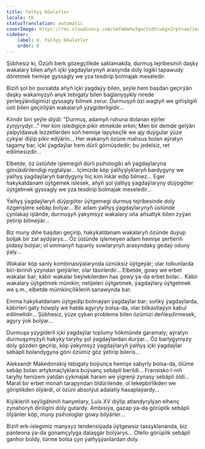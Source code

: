 ```yaml
---
title: Ýalňyş Döwletler
locale: tk
statusTranslation: automatic
coverImage: https://res.cloudinary.com/xmfm6mhw3gwctndtcubgx2rptnae/image/upload/v1740468922/small_cover_tratado_de_psicologia_revolucionaria_a4c0dca4e0.webp
sidebar:
    label: 8. Ýalňyş Döwletler
    order: 8
---
```

Şübhesiz ki, Özüňi berk gözegçilikde saklamakda, durmuş tejribesiniň daşky wakalary bilen aňyň içki ýagdaýlarynyň arasynda doly logiki tapawudy döretmek hemişe gyssagly we yza tesdirip bolmajak meseledir.

Biziň şol bir pursatda aňyň içki ýagdaýy bilen, şeýle hem başdan geçirýän daşky wakamyzyň anyk tebigaty bilen baglanyşykly nirede ýerleşýändigimizi gyssagly bilmek zerur. Durmuşyň özi wagtyň we giňişligiň üsti bilen geçirilýän wakalaryň yzygiderligidir...

Kimdir biri şeýle diýdi: "Durmuş, adamyň ruhuna dolanan ejirler zynjyrydyr..." Her kim isledigiçe pikir etmekde erkin; Men bir demde gelýän ýalpyldawuk lezzetlerden soň hemişe lapykeçlik we ajy duýgular ýüze çykýar diýip pikir edýärin... Her wakanyň özüne mahsus bolan aýratyn tagamy bar, içki ýagdaýlar hem dürli görnüşdedir; bu jedelsiz, ret edilmesizdir...

Elbetde, öz üstüňde işlemegiň dürli psihologiki aň ýagdaýlaryna gönükdirilendigi nygtalýar... Içimizde köp ýalňyşlyklaryň bardygyny we ýalňyş ýagdaýlaryň bardygyny hiç kim inkär edip bilmez... Eger hakykatdanam üýtgemek islesek, aňyň şol ýalňyş ýagdaýlaryny düýpgöter üýtgetmek gyssagly we yza tesdirip bolmajak meseledir...

Ýalňyş ýagdaýlaryň düýpgöter üýtgemegi durmuş tejribesinde doly özgerişlere sebäp bolýar... Bir adam ýalňyş ýagdaýlarynyň üstünde çynlakaý işlände, durmuşyň ýakymsyz wakalary oňa aňsatlyk bilen zyýan ýetirip bilmeýär...

Biz muny diňe başdan geçirip, hakykatdanam wakalaryň özünde duýup boljak bir zat aýdýarys... Öz üstünde işlemeyen adam hemişe şertleriň pidasy bolýar; ol ummanyň tupanly suwlarynyň arasyndaky gedaý oduny ýaly...

Wakalar köp sanly kombinasiýalarynda üznüksiz üýtgeýär; olar tolkunlarda biri-biriniň yzyndan gelýärler, olar täsirlerdir... Elbetde, gowy we erbet wakalar bar; käbir wakalar beýlekilerden has gowy ýa-da erbet bolar... Käbir wakalary üýtgetmek mümkin; netijeleri üýtgetmek, ýagdaýlary üýtgetmek we ş.m., elbetde mümkinçilikleriň sanawynda bar.

Emma hakykatdanam üýtgedip bolmaýan ýagdaýlar bar; soňky ýagdaýlarda, käbirleri gaty howply we hatda agyryly bolsa-da, olar bilkastlaýyn kabul edilmelidir... Şübhesiz, ýüze çykan problema bilen özümizi deňleşdirmesek, agyry ýok bolýar...

Durmuşa yzygiderli içki ýagdaýlar toplumy hökmünde garamaly; aýratyn durmuşymyzyň hakyky taryhy şol ýagdaýlardan durýar... Öz barlygymyzy doly gözden geçirip, köp ýakymsyz ýagdaýlaryň ýalňyş içki ýagdaýlar sebäpli bolandygyna göni özümiz göz ýetirip bileris...

Aleksandr Makedonskiý tebigaty boýunça hemişe sabyrly bolsa-da, ölüme sebäp bolan artykmaçlyklara buýsanç sebäpli berildi... Fransisko I-niň taryhy henizem ýatdan çykmajak haram we ýigrenji zynasy sebäpli öldi... Marat bir erbet monah tarapyndan öldürilende, ol tekepbirlikden we göriplikden ölýärdi, ol özüni absolýut adalatly hasaplaýardy...

Kiýikleriň seýilgähiniň hanymlary, Luis XV diýlip atlandyrylýan elhenç zynahoryň diriligini doly gutardy. Ambisiýa, gazap ýa-da görüplik sebäpli ölýänler köp, muny psihologlar gowy bilýärler...

Biziň erk-islegimiz manysyz tendensiýada üýtgewsiz tassyklananda, biz panteona ýa-da gonamçylyga dalaşgär bolýarys... Otello görüplik sebäpli ganhor boldy, türme bolsa çyn ýalňyşýanlardan doly.

